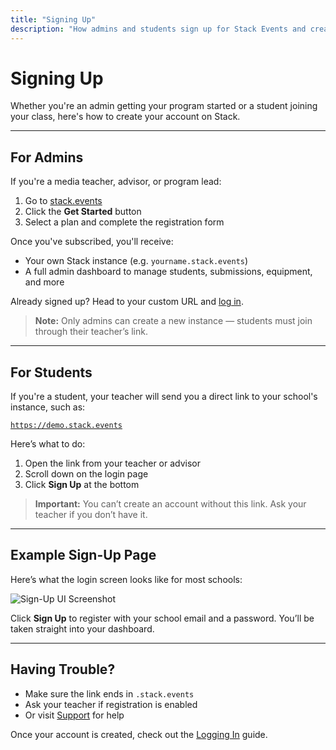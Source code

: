 ---
title: "Signing Up"
description: "How admins and students sign up for Stack Events and create their accounts."
---

# Signing Up

Whether you're an admin getting your program started or a student joining your class, here's how to create your account on Stack.

---

## For Admins

If you're a media teacher, advisor, or program lead:

1. Go to [stack.events](https://stack.events)
2. Click the **Get Started** button
3. Select a plan and complete the registration form

Once you've subscribed, you'll receive:

- Your own Stack instance (e.g. `yourname.stack.events`)
- A full admin dashboard to manage students, submissions, equipment, and more

Already signed up? Head to your custom URL and [log in](/media/getting-started/logging-in).

> **Note:** Only admins can create a new instance — students must join through their teacher’s link.

---

## For Students

If you're a student, your teacher will send you a direct link to your school's instance, such as:

[`https://demo.stack.events`](https://demo.stack.events)

Here’s what to do:

1. Open the link from your teacher or advisor  
2. Scroll down on the login page  
3. Click **Sign Up** at the bottom

> **Important:** You can’t create an account without this link. Ask your teacher if you don’t have it.

---

## Example Sign-Up Page

Here’s what the login screen looks like for most schools:

![Sign-Up UI Screenshot](/assets/ss/signing-up.png)

Click **Sign Up** to register with your school email and a password. You’ll be taken straight into your dashboard.

---

## Having Trouble?

- Make sure the link ends in `.stack.events`
- Ask your teacher if registration is enabled
- Or visit [Support](https://stack.events/support) for help

Once your account is created, check out the [Logging In](/media/getting-started/logging-in) guide.

